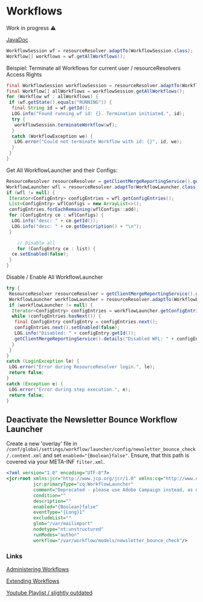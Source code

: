 # Workflows

<div class="alert alert--warning" role="alert">
    Work in progress ⚠️
</div>

[JavaDoc](https://helpx.adobe.com/experience-manager/6-3/sites/developing/using/reference-materials/javadoc/com/adobe/granite/workflow/WorkflowSession.html)

```java
WorkflowSession wf = resourceResolver.adaptTo(WorkflowSession.class);
Workflow[] workflows = wf.getAllWorkflows();
```

Beispiel: Terminate all Workflows for current user / resourceResolvers Access Rights

```java
final WorkflowSession workflowSession = resourceResolver.adaptTo(WorkflowSession.class);
final Workflow[] allWorkflows = workflowSession.getAllWorkflows();
for (Workflow wf : allWorkflows) {
 if (wf.getState().equals("RUNNING")) {
  final String id = wf.getId();
  LOG.info("Found running wf id: {}. Termination initiated.", id);
  try {
   workflowSession.terminateWorkflow(wf);
  }
  catch (WorkflowException we) {
   LOG.error("Could not terminate Workflow with id: {}", id, we);
  }
 }
}
```

Get All WorkflowLauncher and their Configs:

```java
ResourceResolver resourceResolver = getClientMergeReportingService().getResourceResolver();
WorkflowLauncher wfl = resourceResolver.adaptTo(WorkflowLauncher.class);
if (wfl != null) {
 Iterator<ConfigEntry> configEntries = wfl.getConfigEntries();
 List<ConfigEntry> wflConfigs = new ArrayList<>();
 configEntries.forEachRemaining(wflConfigs::add);
 for (ConfigEntry ce : wflConfigs) {
  LOG.info("desc: " + ce.getId());
  LOG.info("desc: " + ce.getDescription() + "\n");
 }

    // Disable all
    for (ConfigEntry ce : list) {
  ce.setEnabled(false);
 }
}
```

Disable / Enable All WorkflowLauncher

```java
try {
 ResourceResolver resourceResolver = getClientMergeReportingService().getResourceResolver();
 WorkflowLauncher workflowLauncher = resourceResolver.adaptTo(WorkflowLauncher.class);
 if (workflowLauncher != null) {
  Iterator<ConfigEntry> configEntries = workflowLauncher.getConfigEntries();
  while (configEntries.hasNext()) {
   final ConfigEntry configEntry = configEntries.next();
   configEntries.next().setEnabled(false);
   LOG.info("Disabled: " + configEntry.getId());
   getClientMergeReportingService().details("Disabled WFL: " + configEntry.getId());
  }
 }
}
catch (LoginException le) {
 LOG.error("Error during ResourceResolver login.", le);
 return false;
}
catch (Exception e) {
 LOG.error("Error during step execution.", e);
 return false;
}
```

## Deactivate the Newsletter Bounce Workflow Launcher

Create a new 'overlay' file in `/conf/global/settings/workflow/launcher/config/newsletter_bounce_check/.content.xml` and set `enabled="{Boolean}false"`. Ensure, that this path is covered via your META-INF `filter.xml`.

```xml
<?xml version="1.0" encoding="UTF-8"?>
<jcr:root xmlns:jcr="http://www.jcp.org/jcr/1.0" xmlns:cq="http://www.day.com/jcr/cq/1.0"
          jcr:primaryType="cq:WorkflowLauncher"
          comment="Deprecated - please use Adobe Campaign instead, as of AEM 6.1 (CQ-29408)"
          condition=""
          description=""
          enabled="{Boolean}false"
          eventType="{Long}1"
          excludeList=""
          glob="/var/mailimport"
          nodetype="nt:unstructured"
          runModes="author"
          workflow="/var/workflow/models/newsletter_bounce_check"/>
```

### Links

[Administering Workflows](https://docs.adobe.com/content/help/en/experience-manager-64/administering/operations/workflows.html)

[Extending Workflows](https://docs.adobe.com/content/help/en/experience-manager-64/developing/extending-aem/extending-workflows/workflows.html)

[Youtube Playlist / slightly outdated](https://www.youtube.com/playlist?list=PLAyP-K1LNAolxbfGAIFlBas9HW4EciArd)
